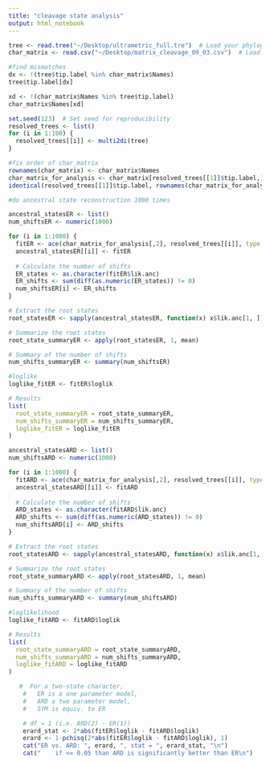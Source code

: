 ```yaml
---
title: "cleavage state analysis"
output: html_notebook
---
```


```r
tree <- read.tree("~/Desktop/ultrametric_full.tre")  # Load your phylogeny
char_matrix <- read.csv("~/Desktop/matrix_cleavage_09_03.csv")  # Load your character matrix

#find mismatches
dx <- !(tree$tip.label %in% char_matrix$Names)
tree$tip.label[dx]

xd <- !(char_matrix$Names %in% tree$tip.label)
char_matrix$Names[xd]
```

```r
set.seed(123)  # Set seed for reproducibility
resolved_trees <- list()
for (i in 1:100) {
  resolved_trees[[i]] <- multi2di(tree)
}

#fix order of char_matrix
rownames(char_matrix) <- char_matrix$Names
char_matrix_for_analysis <- char_matrix[resolved_trees[[1]]$tip.label,]
identical(resolved_trees[[1]]$tip.label, rownames(char_matrix_for_analysis)) #Check that reordering worked
```

```r
#do ancestral state reconstruction 1000 times

ancestral_statesER <- list()
num_shiftsER <- numeric(1000)

for (i in 1:1000) {
  fitER <- ace(char_matrix_for_analysis[,2], resolved_trees[[i]], type = "discrete", model = "ER")
  ancestral_statesER[[i]] <- fitER
 
  # Calculate the number of shifts
  ER_states <- as.character(fitER$lik.anc)
  ER_shifts <- sum(diff(as.numeric(ER_states)) != 0)
  num_shiftsER[i] <- ER_shifts
}

# Extract the root states
root_statesER <- sapply(ancestral_statesER, function(x) x$lik.anc[1, ])

# Summarize the root states
root_state_summaryER <- apply(root_statesER, 1, mean)

# Summary of the number of shifts
num_shifts_summaryER <- summary(num_shiftsER)

#loglike
loglike_fitER <- fitER$loglik

# Results
list(
  root_state_summaryER = root_state_summaryER,
  num_shifts_summaryER = num_shifts_summaryER,
  loglike_fitER = loglike_fitER
)
```

```r
ancestral_statesARD <- list()
num_shiftsARD <- numeric(1000)

for (i in 1:1000) {
  fitARD <- ace(char_matrix_for_analysis[,2], resolved_trees[[i]], type = "discrete", model = "ARD")
  ancestral_statesARD[[i]] <- fitARD
 
  # Calculate the number of shifts
  ARD_states <- as.character(fitARD$lik.anc)
  ARD_shifts <- sum(diff(as.numeric(ARD_states)) != 0)
  num_shiftsARD[i] <- ARD_shifts
}

# Extract the root states
root_statesARD <- sapply(ancestral_statesARD, function(x) x$lik.anc[1, ])

# Summarize the root states
root_state_summaryARD <- apply(root_statesARD, 1, mean)

# Summary of the number of shifts
num_shifts_summaryARD <- summary(num_shiftsARD)

#loglikelihood
loglike_fitARD <- fitARD$loglik

# Results
list(
  root_state_summaryARD = root_state_summaryARD,
  num_shifts_summaryARD = num_shifts_summaryARD,
  loglike_fitARD = loglike_fitARD
)

```

```r
   #  For a two-state character, 
    #   ER is a one parameter model, 
    #   ARD a two parameter model,
    #   SYM is equiv. to ER

    # df = 1 (i.e. ARD(2) - ER(1))
    erard_stat <- 2*abs(fitER$loglik - fitARD$loglik)
    erard <- 1-pchisq(2*abs(fitER$loglik - fitARD$loglik), 1)
    cat("ER vs. ARD: ", erard, ", stat = ", erard_stat, "\n")
    cat("    if <= 0.05 than ARD is significantly better than ER\n")
```